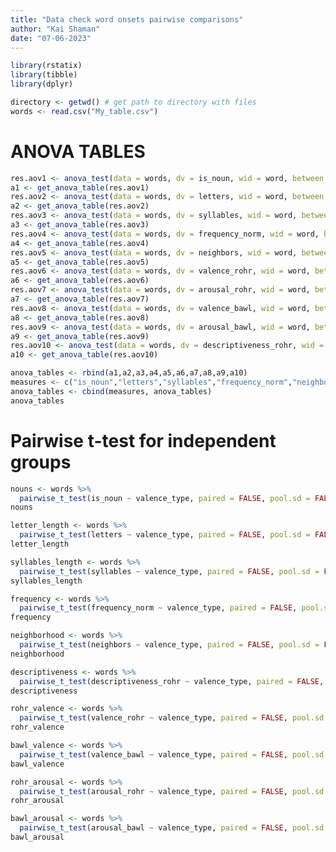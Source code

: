 ---
title: "Data check word onsets pairwise comparisons"
author: "Kai Shaman"
date: "07-06-2023"
---
```{r, echo=FALSE, message=FALSE, warning=FALSE}
library(rstatix)
library(tibble)
library(dplyr)
```

```{r, echo=FALSE, message=FALSE, warning=FALSE}
directory <- getwd() # get path to directory with files
words <- read.csv("My_table.csv")
```
# ANOVA TABLES
```{r, echo=FALSE, message=FALSE, warning=FALSE}
res.aov1 <- anova_test(data = words, dv = is_noun, wid = word, between = valence_type)
a1 <- get_anova_table(res.aov1)
res.aov2 <- anova_test(data = words, dv = letters, wid = word, between = valence_type)
a2 <- get_anova_table(res.aov2)
res.aov3 <- anova_test(data = words, dv = syllables, wid = word, between = valence_type)
a3 <- get_anova_table(res.aov3)
res.aov4 <- anova_test(data = words, dv = frequency_norm, wid = word, between = valence_type)
a4 <- get_anova_table(res.aov4)
res.aov5 <- anova_test(data = words, dv = neighbors, wid = word, between = valence_type)
a5 <- get_anova_table(res.aov5)
res.aov6 <- anova_test(data = words, dv = valence_rohr, wid = word, between = valence_type)
a6 <- get_anova_table(res.aov6)
res.aov7 <- anova_test(data = words, dv = arousal_rohr, wid = word, between = valence_type)
a7 <- get_anova_table(res.aov7)
res.aov8 <- anova_test(data = words, dv = valence_bawl, wid = word, between = valence_type)
a8 <- get_anova_table(res.aov8)
res.aov9 <- anova_test(data = words, dv = arousal_bawl, wid = word, between = valence_type)
a9 <- get_anova_table(res.aov9)
res.aov10 <- anova_test(data = words, dv = descriptiveness_rohr, wid = word, between = valence_type)
a10 <- get_anova_table(res.aov10)
```

```{r, echo=FALSE, message=FALSE, warning=FALSE}
anova_tables <- rbind(a1,a2,a3,a4,a5,a6,a7,a8,a9,a10)
measures <- c("is_noun","letters","syllables","frequency_norm","neighbors","valence_rohr","arousal_rohr","valence_bawl","arousal_bawl","descriptiveness_rohr")
anova_tables <- cbind(measures, anova_tables)
anova_tables
```
# Pairwise t-test for independent groups
```{r, echo=FALSE, message=FALSE, warning=FALSE}
nouns <- words %>% 
  pairwise_t_test(is_noun ~ valence_type, paired = FALSE, pool.sd = FALSE, p.adjust.method = "bonferroni")
nouns
```

```{r, echo=FALSE, message=FALSE, warning=FALSE}
letter_length <- words %>%
  pairwise_t_test(letters ~ valence_type, paired = FALSE, pool.sd = FALSE, p.adjust.method = "bonferroni")
letter_length
```

```{r, echo=FALSE, message=FALSE, warning=FALSE}
syllables_length <- words %>%
  pairwise_t_test(syllables ~ valence_type, paired = FALSE, pool.sd = FALSE, p.adjust.method = "bonferroni")
syllables_length
```

```{r, echo=FALSE, message=FALSE, warning=FALSE}
frequency <- words %>%
  pairwise_t_test(frequency_norm ~ valence_type, paired = FALSE, pool.sd = FALSE, p.adjust.method = "bonferroni")
frequency
```

```{r, echo=FALSE, message=FALSE, warning=FALSE}
neighborhood <- words %>%
  pairwise_t_test(neighbors ~ valence_type, paired = FALSE, pool.sd = FALSE, p.adjust.method = "bonferroni")
neighborhood
```

```{r, echo=FALSE, message=FALSE, warning=FALSE}
descriptiveness <- words %>%
  pairwise_t_test(descriptiveness_rohr ~ valence_type, paired = FALSE, pool.sd = FALSE, p.adjust.method = "bonferroni")
descriptiveness
```

```{r, echo=FALSE, message=FALSE, warning=FALSE}
rohr_valence <- words %>%
  pairwise_t_test(valence_rohr ~ valence_type, paired = FALSE, pool.sd = FALSE, p.adjust.method = "bonferroni")
rohr_valence
```

```{r, echo=FALSE, message=FALSE, warning=FALSE}
bawl_valence <- words %>%
  pairwise_t_test(valence_bawl ~ valence_type, paired = FALSE, pool.sd = FALSE, p.adjust.method = "bonferroni")
bawl_valence
```

```{r, echo=FALSE, message=FALSE, warning=FALSE}
rohr_arousal <- words %>%
  pairwise_t_test(arousal_rohr ~ valence_type, paired = FALSE, pool.sd = FALSE, p.adjust.method = "bonferroni")
rohr_arousal
```

```{r, echo=FALSE, message=FALSE, warning=FALSE}
bawl_arousal <- words %>%
  pairwise_t_test(arousal_bawl ~ valence_type, paired = FALSE, pool.sd = FALSE, p.adjust.method = "bonferroni")
bawl_arousal
```
